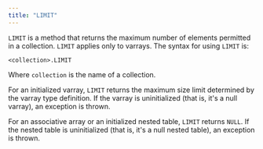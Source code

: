 ```yaml
---
title: "LIMIT"
---
```


<div id="limit" class="registered_link"></div>

`LIMIT` is a method that returns the maximum number of elements permitted in a collection. `LIMIT` applies only to varrays. The syntax for using `LIMIT` is:

```text
<collection>.LIMIT
```

Where `collection` is the name of a collection.

For an initialized varray, `LIMIT` returns the maximum size limit determined by the varray type definition. If the varray is uninitialized (that is, it's a null varray), an exception is thrown.

For an associative array or an initialized nested table, `LIMIT` returns `NULL`. If the nested table is uninitialized (that is, it's a null nested table), an exception is thrown.
